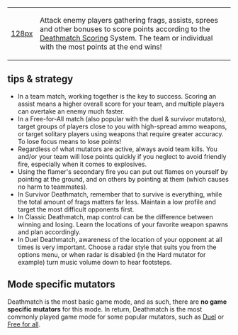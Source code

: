 {|
|[[file:deathmatch.png|128px]]
|Attack enemy players gathering frags, assists, sprees and other bonuses to score points according to the [[Deathmatch Scoring]] System. The team or individual with the most points at the end wins!
|}

==tips & strategy==

* In a team match, working together is the key to success. Scoring an assist means a higher overall score for your team, and multiple players can overtake an enemy much faster.
* In a Free-for-All match (also popular with the duel & survivor mutators), target groups of players close to you with high-spread ammo weapons, or target solitary players using weapons that require greater accuracy. To lose focus means to lose points!
* Regardless of what mutators are active, always avoid team kills. You and/or your team will lose points quickly if you neglect to avoid friendly fire, especially when it comes to explosives.
* Using the flamer's secondary fire you can put out flames on yourself by pointing at the ground, and on others by pointing at them (which causes no harm to teammates).
* In Survivor Deathmatch, remember that to survive is everything, while the total amount of frags matters far less. Maintain a low profile and target the most difficult opponents first.
* In Classic Deathmatch, map control can be the difference between winning and losing. Learn the locations of your favorite weapon spawns and plan accordingly.
* In Duel Deathmatch, awareness of the location of your opponent at all times is very important. Choose a radar style that suits you from the options menu, or when radar is disabled (in the Hard mutator for example) turn music volume down to hear footsteps.

==Mode specific mutators==

Deathmatch is the most basic game mode, and as such, there are '''no game specific mutators''' for this mode. In return, Deathmatch is the most commonly played game mode for some popular mutators, such as [[Mutator Tips#duel|Duel]] or [[Mutator Tips#free-for-all|Free for all]].


{{Modes}}